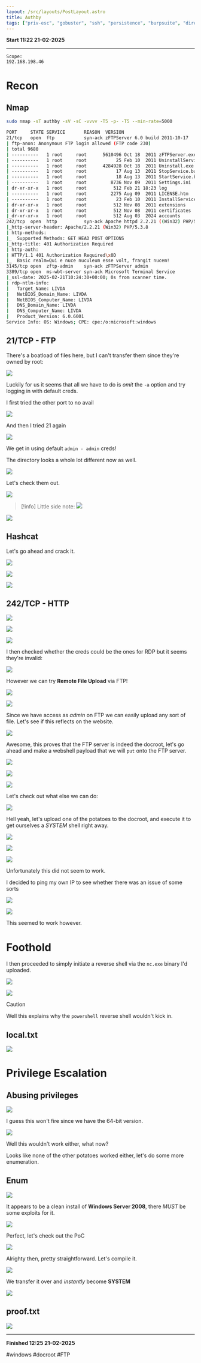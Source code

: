 ```yaml
---
layout: /src/layouts/PostLayout.astro
title: Authby
tags: ["priv-esc", "gobuster", "ssh", "persistence", "burpsuite", "directory-traversal"]
---
```


**Start 11:22 21-02-2025**

---
```
Scope:
192.168.198.46
```
# Recon

## Nmap

```bash
sudo nmap -sT authby -sV -sC -vvvv -T5 -p- -T5 --min-rate=5000

PORT     STATE SERVICE       REASON  VERSION
21/tcp   open  ftp           syn-ack zFTPServer 6.0 build 2011-10-17
| ftp-anon: Anonymous FTP login allowed (FTP code 230)
| total 9680
| ----------   1 root     root      5610496 Oct 18  2011 zFTPServer.exe
| ----------   1 root     root           25 Feb 10  2011 UninstallService.bat
| ----------   1 root     root      4284928 Oct 18  2011 Uninstall.exe
| ----------   1 root     root           17 Aug 13  2011 StopService.bat
| ----------   1 root     root           18 Aug 13  2011 StartService.bat
| ----------   1 root     root         8736 Nov 09  2011 Settings.ini
| dr-xr-xr-x   1 root     root          512 Feb 21 18:23 log
| ----------   1 root     root         2275 Aug 09  2011 LICENSE.htm
| ----------   1 root     root           23 Feb 10  2011 InstallService.bat
| dr-xr-xr-x   1 root     root          512 Nov 08  2011 extensions
| dr-xr-xr-x   1 root     root          512 Nov 08  2011 certificates
|_dr-xr-xr-x   1 root     root          512 Aug 03  2024 accounts
242/tcp  open  http          syn-ack Apache httpd 2.2.21 ((Win32) PHP/5.3.8)
|_http-server-header: Apache/2.2.21 (Win32) PHP/5.3.8
| http-methods: 
|_  Supported Methods: GET HEAD POST OPTIONS
|_http-title: 401 Authorization Required
| http-auth: 
| HTTP/1.1 401 Authorization Required\x0D
|_  Basic realm=Qui e nuce nuculeum esse volt, frangit nucem!
3145/tcp open  zftp-admin    syn-ack zFTPServer admin
3389/tcp open  ms-wbt-server syn-ack Microsoft Terminal Service
|_ssl-date: 2025-02-21T10:24:30+00:00; 0s from scanner time.
| rdp-ntlm-info: 
|   Target_Name: LIVDA
|   NetBIOS_Domain_Name: LIVDA
|   NetBIOS_Computer_Name: LIVDA
|   DNS_Domain_Name: LIVDA
|   DNS_Computer_Name: LIVDA
|   Product_Version: 6.0.6001
Service Info: OS: Windows; CPE: cpe:/o:microsoft:windows
```

## 21/TCP - FTP

There's a boatload of files here, but I can't transfer them since they're owned by root:

![](../../../assets/7a9fcb419814102542207f8a94a88639.png)

Luckily for us it seems that all we have to do is *omit* the `-a` option and try logging in with default creds.

I first tried the other port to no avail

![](../../../assets/cd005275f79c02c3e6999290db2c431b.png)

And then I tried 21 again

![](../../../assets/9756ad71325cc41320e8d47b7449b2e4.png)

We get in using default `admin - admin` creds!

The directory looks a whole lot different now as well.

![](../../../assets/c9843fc77194e5924c086769b1b9d42e.png)

Let's check them out.

![](../../../assets/622e0e98b9635fc814b142bc58d4a214.png)

>[!info]
>Little side note:
>![](../../../assets/183790beaa25a5b4cefec4f186fd564e.png)

![](../../../assets/57e57ff2682b21603d6a9c823c084e89.png)


## Hashcat

Let's go ahead and crack it.

![](../../../assets/0cd735747dc1430d7bc47e3fd820bb2d.png)

![](../../../assets/c82b6f6f557d0dfbb26b5c2d5f8eb546.png)

![](../../../assets/eba2f0a5ec70d8e865d3484f77240e0c.png)


## 242/TCP - HTTP

![](../../../assets/721bd90fdabf7b4c7f3c3768bc9564b2.png)

![](../../../assets/f0543807b0653033284e3f96af98e3e0.png)

![](../../../assets/2d35259150cc4dee0b1160d96b8f7c1e.png)

I then checked whether the creds could be the ones for RDP but it seems they're invalid:

![](../../../assets/e58aaf8cf5c33919d011626d8a5abd26.png)

However we can try **Remote File Upload** via FTP! 

![](../../../assets/5d18637be61391f216e79d58ab3dd375.png)

![](../../../assets/dcd5c7c344faff5356a3664544af5563.png)

Since we have access as *admin* on FTP we can easily upload any sort of file. Let's see if this reflects on the website.

![](../../../assets/a83b45a2880c09ce344113c750fdab55.png)

Awesome, this proves that the FTP server is indeed the docroot, let's go ahead and make a webshell payload that we will `put` onto the FTP server.

![](../../../assets/ceb7f3c200c4d8b9f769089dcab3d473.png)

![](../../../assets/a973038dc6b0c92ab28782bac98fd021.png)

![](../../../assets/0f90c35a7f1942856ab861ad32ef1512.png)

Let's check out what else we can do:

![](../../../assets/cb9ad14dd3d9bcd39aa856f0d253f2df.png)

Hell yeah, let's upload one of the potatoes to the docroot, and execute it to get ourselves a *SYSTEM* shell right away.

![](../../../assets/b69163d1cc0536df6f0daa6caa54967a.png)

![](../../../assets/4f7f0f2062b656cba2aa802ade24f2de.png)

![](../../../assets/a8ced10148eb420eeb055a4fbb698175.png)

Unfortunately this did not seem to work.

I decided to ping my own IP to see whether there was an issue of some sorts

![](../../../assets/3a8fb3c11d45c63e0479623a52b649d5.png)

![](../../../assets/65e45487d7ed38edb8a11b6db719b237.png)

This seemed to work however.


# Foothold

I then proceeded to simply initiate a reverse shell via the `nc.exe` binary I'd uploaded.

![](../../../assets/dccd68c60a0d35a08cd4213502011ec4.png)

![](../../../assets/fa34e2e399f245d2b547a4867d95f76f.png)

>[!caution]
>Well this explains why the `powershell` reverse shell wouldn't kick in.


## local.txt

![](../../../assets/4e7dbe95d8b2d9cab643b839c72b9b79.png)


# Privilege Escalation

## Abusing privileges

![](../../../assets/a9e673689601da4497e098d6b19a57ae.png)

I guess this won't fire since we have the 64-bit version.

![](../../../assets/862456c66599e212952a2c60e329ea02.png)

Well this wouldn't work either, what now?

Looks like none of the other potatoes worked either, let's do some more enumeration.


## Enum

![](../../../assets/15ab6dfe42a8fd0d36a95d7a42ef112b.png)

It appears to be a clean install of **Windows Server 2008**, there *MUST* be some exploits for it.

![](../../../assets/0f057a884dbdd9f2df9657918ad6efe1.png)

Perfect, let's check out the PoC

![](../../../assets/069786c39a98759b235a990ceb0718b2.png)

Alrighty then, pretty straightforward. Let's compile it.

![](../../../assets/2c88826071ff4cdc3d0ffc113ba10d58.png)

We transfer it over and *instantly* become **SYSTEM**

![](../../../assets/7e8f9812c34603ef51a16f8b8f7efc59.png)


## proof.txt

![](../../../assets/a2247f5bc3c2d42bac1f33554886b5f3.png)

---

**Finished 12:25 21-02-2025**

[^Links]: [[OSCP Prep]]

#windows #docroot #FTP 